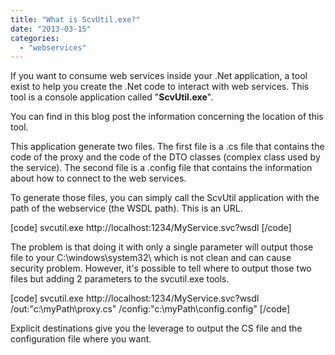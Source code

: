 ```yaml
---
title: "What is ScvUtil.exe?"
date: "2013-03-15"
categories: 
  - "webservices"
---
```


If you want to consume web services inside your .Net application, a tool exist to help you create the .Net code to interact with web services. This tool is a console application called "**ScvUtil.exe**".

You can find in this blog post the information concerning the location of this tool.

This application generate two files. The first file is a .cs file that contains the code of the proxy and the code of the DTO classes (complex class used by the service). The second file is a .config file that contains the information about how to connect to the web services.

To generate those files, you can simply call the ScvUtil application with the path of the webservice (the WSDL path). This is an URL.

\[code\] svcutil.exe http://localhost:1234/MyService.svc?wsdl \[/code\]

The problem is that doing it with only a single parameter will output those file to your C:\\windows\\system32\\ which is not clean and can cause security problem. However, it's possible to tell where to output those two files but adding 2 parameters to the svcutil.exe tools.

\[code\] svcutil.exe http://localhost:1234/MyService.svc?wsdl /out:"c:\\myPath\\proxy.cs" /config:"c:\\myPath\\config.config" \[/code\]

Explicit destinations give you the leverage to output the CS file and the configuration file where you want.
